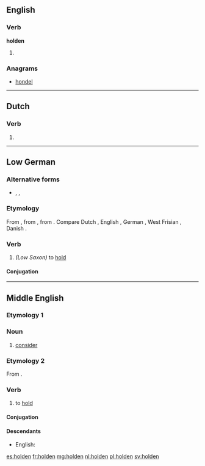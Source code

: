 ==English==

===Verb===
'''holden'''

# {{context|archaic|lang=en}} {{past participle of|hold|lang=en}}

===Anagrams===
* [[hondel#English|hondel]]

----

==Dutch==

===Verb===
{{head|nl}}

# {{nl-verb form of|n=pl|t=past|m=ind+subj|hollen}}

----

==Low German==

===Alternative forms===
* {{l|nds|hollen}}, {{l|nds|holen}}, {{l|nds|hooln}}

===Etymology===
From {{etyl|osx|nds}} {{term|haldan|lang=osx}}, from {{etyl|gem-pro|nds}} {{recons|haldaną|lang=gem-pro}}, from {{etyl|ine-pro|nds}} {{recons|kel-||to drive|lang=ine-pro}}. Compare Dutch {{term|houden|lang=nl}}, English {{term|hold|lang=en}}, German {{term|halten|lang=de}}, West Frisian {{term|hâlde|lang=fy}}, Danish {{term|holde|lang=da}}.

===Verb===
{{head|nds|verb}}

# ''(Low Saxon)'' to [[hold]]

====Conjugation====
{{nds-conj-st|class=7|hold|hold|hölt|heald|heald|hold}}

----

==Middle English==
{{attention|enm|not a noun}}

===Etymology 1===

===Noun===
{{head|enm|noun}}

# [[consider]]

===Etymology 2===
From {{etyl|ang|enm}} {{term|healdan|lang=ang}}.

===Verb===
{{head|enm|verb}}

# to [[hold]]

====Conjugation====
{{enm-conj|type=strong|holde|holdeþ, holden|holdest|holdeþ, holden|holdeþ|holdeþ, holden|holde|holden|holdende, holdinge|(y)holden|held(e)|helden|helde(st)|helden|held(e)|helden|helde|helde|hold(e)|holdeþ}}

====Descendants====
* English: {{l|en|hold}}

[[es:holden]]
[[fr:holden]]
[[mg:holden]]
[[nl:holden]]
[[pl:holden]]
[[sv:holden]]